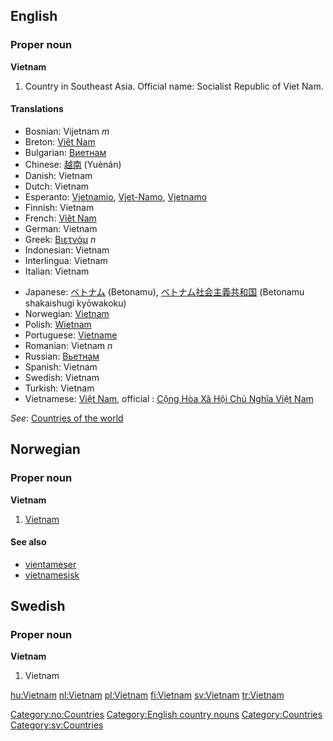 ==English==
===Proper noun===
'''Vietnam'''
# Country in Southeast Asia. Official name: Socialist Republic of Viet Nam.
====Translations====
{{top}}
*Bosnian: Vijetnam ''m''
*Breton: [[Viêt Nam]]
*Bulgarian: [[Виетнам]]
*Chinese: [[越南]] (Yuènán)
*Danish: Vietnam
*Dutch: Vietnam
*Esperanto: [[Vjetnamio]], [[Vjet-Namo]], [[Vjetnamo]]
*Finnish: Vietnam
*French: [[Viêt Nam]]
*German: Vietnam
*Greek: [[Βιετνάμ]] ''n''
*Indonesian: Vietnam
*Interlingua: Vietnam
*Italian: Vietnam
{{mid}}
*Japanese: [[ベトナム]] (Betonamu), [[ベトナム]][[社会主義]][[共和国]] (Betonamu shakaishugi kyōwakoku)
*Norwegian: [[#Norwegian|Vietnam]]
*Polish: [[Wietnam]]
*Portuguese: [[Vietname]]
*Romanian: Vietnam ''n''
*Russian: [[Вьетнам]]
*Spanish: Vietnam
*Swedish: Vietnam
*Turkish: Vietnam
*Vietnamese: [[Việt Nam]], official : [[w:vi:Việt Nam|Cộng Hòa Xã Hội Chủ Nghĩa Việt Nam]]
{{bottom}}
''See'': [[Countries of the world]]

==Norwegian==
===Proper noun===
[[Category:no:Countries]]
'''Vietnam'''
#[[#English|Vietnam]]
====See also====
*[[vientameser]]
*[[vietnamesisk]]

==Swedish==
===Proper noun===
'''Vietnam'''

#Vietnam

[[Category:English country nouns]]
[[Category:Countries]]
[[Category:sv:Countries]]

[[hu:Vietnam]]
[[nl:Vietnam]]
[[pl:Vietnam]]
[[fi:Vietnam]]
[[sv:Vietnam]]
[[tr:Vietnam]]